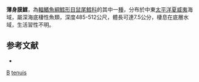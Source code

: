 {{Speciesbox
| taxon = Hymenogadus tenuis
| binomial_authority = [[Gilbert|Gilbert]] & [[Hubbs|Hubbs]], 1917
| status = NE
| status_system = iucn3.1
| trend = unknow
| synonyms = *''Hymenocephalus tenuis'', <small>Gilbert & Hubbs, 1917</small>
}}
'''薄身膜鱈'''，為[[輻鰭魚綱|輻鰭魚綱]][[鱈形目|鱈形目]][[鼠尾鱈科|鼠尾鱈科]]的其中一[[種|種]]，分布於中東[[太平洋|太平洋]][[夏威夷|夏威夷]]海域，屬深海底棲性魚類，深度485-512公尺，體長可達7.5公分，棲息在底層水域，生活習性不明。

==参考文献==
*{{FishBase_species|genus=Hymenogadus|species=tenuis|year=2015|month=12}}

{{鱈形目小作品}}
{{Taxonbar}}
[[Category:1917年描述的鱼类|B]]
[[Category:膜鱈屬|tenuis]]